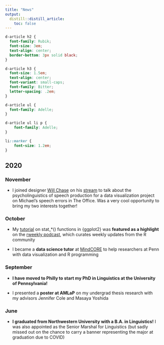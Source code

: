 ```yaml
---
title: "News"
output:
  distill::distill_article:
    toc: false
---
```


```css
d-article h2 {
  font-family: Rubik;
  font-size: 3em;
  text-align: center;
  border-bottom: 3px solid black;
}

d-article h3 {
  font-size: 1.5em;
  text-align: center;
  font-variant: small-caps;
  font-family: Bitter;
  letter-spacing: .2em;
}

d-article ul {
  font-family: Adelle;
}

d-article ul li p {
    font-family: Adelle;
}

li::marker {
    font-size: 1.2em;
}
```


## 2020

### November

- I joined designer [Will Chase](https://www.williamrchase.com/) on his [stream](https://www.youtube.com/watch?v=Z0NVmQXYjac) to talk about the psycholinguistics of speech production for a data visualization project on Michael's speech errors in The Office. Was a very cool opportunity to bring my two interests together!

### October

- My [tutorial](https://yjunechoe.github.io/posts/2020-09-26-demystifying-stat-layers-ggplot2/) on stat_*() functions in {ggplot2} was **featured as a highlight** on the [rweekly podcast](https://rweekly.fireside.fm/8?t=251), which curates weekly updates from the R community

- I became a **data science tutor** at [MindCORE](https://mindcore.sas.upenn.edu/) to help researchers at Penn with data visualization and R programming

### September

- **I have moved to Philly to start my PhD in Linguistics at the University of Pennsylvania!**

- I presented a **poster at AMLaP** on my undergrad thesis research with my advisors Jennifer Cole and Masaya Yoshida

### June

- **I graduated from Northwestern University with a B.A. in Linguistics!** I was also appointed as the Senior Marshal for Linguistics (but sadly missed out on the chance to carry a banner representing the major at graduation due to COVID)
